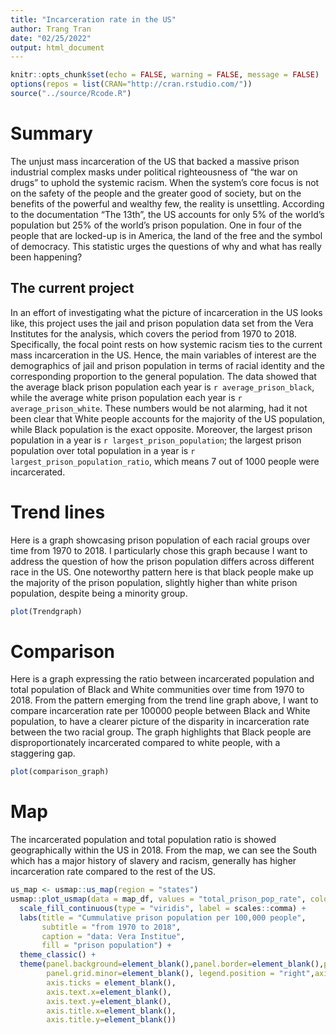 ```yaml
---
title: "Incarceration rate in the US"
author: Trang Tran
date: "02/25/2022"
output: html_document
---
```


```r
knitr::opts_chunk$set(echo = FALSE, warning = FALSE, message = FALSE)
options(repos = list(CRAN="http://cran.rstudio.com/"))
source("../source/Rcode.R")
```


# Summary
The unjust mass incarceration of the US that backed a massive prison industrial complex masks under political righteousness of "the war on drugs" to uphold the systemic racism. When the system's core focus is not on the safety of the people and the greater good of society, but on the benefits of the powerful and wealthy few, the reality is unsettling. According to the documentation "The 13th", the US accounts for only 5% of the world's population but 25% of the world's prison population. One in four of the people that are locked-up is in America, the land of the free and the symbol of democracy. This statistic urges the questions of why and what has really been happening?

## The current project
In an effort of investigating what the picture of incarceration in the US looks like, this project uses the jail and prison population data set from the Vera Institutes for the analysis, which covers the period from 1970 to 2018. Specifically, the focal point rests on how systemic racism ties to the current mass incarceration in the US. Hence, the main variables of interest are the demographics of jail and prison population in terms of racial identity and the corresponding proportion to the general population.
The data showed that the average black prison population each year is `r average_prison_black`, while the average white prison population each year is `r average_prison_white`. These numbers would be not alarming, had it not been clear that White people accounts for the majority of the US population, while Black population is the exact opposite. Moreover, the largest prison population in a year is `r largest_prison_population`; the largest prison population over total population in a year is `r largest_prison_population_ratio`, which means 7 out of 1000 people were incarcerated.

# Trend lines

Here is a graph showcasing prison population of each racial groups over time from 1970 to 2018. I particularly chose this graph because I want to address the question of how the prison population differs across different race in the US. One noteworthy pattern here is that black people make up the majority of the prison population, slightly higher than white prison population, despite being a minority group.

```r
plot(Trendgraph)
```

# Comparison

Here is a graph expressing the ratio between incarcerated population and total population of Black and White communities over time from 1970 to 2018. From the pattern emerging from the trend line graph above, I want to compare incarceration rate per 100000 people between Black and White population, to have a clearer picture of the disparity in incarceration rate between the two racial group. The graph highlights that Black people are disproportionately incarcerated compared to white people, with a staggering gap.

```r
plot(comparison_graph)
```

# Map

The incarcerated population and total population ratio is showed geographically within the US in 2018. From the map, we can see the South which has a major history of slavery and racism, generally has higher incarceration rate compared to the rest of the US. 

```r
us_map <- usmap::us_map(region = "states")
usmap::plot_usmap(data = map_df, values = "total_prison_pop_rate", color = "grey") +
  scale_fill_continuous(type = "viridis", label = scales::comma) + 
  labs(title = "Cummulative prison population per 100,000 people",
       subtitle = "from 1970 to 2018",
       caption = "data: Vera Institue", 
       fill = "prison population") +
  theme_classic() +
  theme(panel.background=element_blank(),panel.border=element_blank(),panel.grid.major=element_blank(),
        panel.grid.minor=element_blank(), legend.position = "right",axis.line = element_blank(), 
        axis.ticks = element_blank(),
        axis.text.x=element_blank(),
        axis.text.y=element_blank(),
        axis.title.x=element_blank(),
        axis.title.y=element_blank())
```